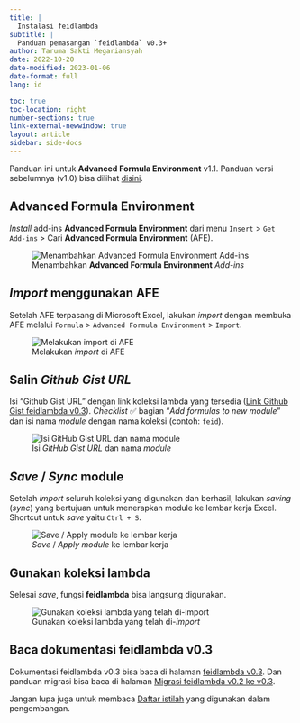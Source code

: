 ```yaml
---
title: |
  Instalasi feidlambda
subtitle: |
  Panduan pemasangan `feidlambda` v0.3+
author: Taruma Sakti Megariansyah
date: 2022-10-20
date-modified: 2023-01-06
date-format: full
lang: id

toc: true
toc-location: right
number-sections: true
link-external-newwindow: true
layout: article
sidebar: side-docs
---
```


Panduan ini untuk __Advanced Formula Environment__ v1.1. Panduan versi sebelumnya (v1.0) bisa dilihat [disini](penggunaan-v1.qmd).

## **Advanced Formula Environment**

_Install_ add-ins **Advanced Formula Environment** dari menu `Insert` > `Get Add-ins` > Cari **Advanced Formula Environment** (AFE). 

::: {.column-page}
![Menambahkan **Advanced Formula Environment** _Add-ins_](https://user-images.githubusercontent.com/1007910/192432581-0fd50e59-b0d0-4d9a-b802-81fda91060cb.png)
:::

## _Import_ menggunakan AFE

Setelah AFE terpasang di Microsoft Excel, lakukan _import_ dengan membuka AFE melalui `Formula` > `Advanced Formula Environment` > `Import`. 

::: {.column-page}
![Melakukan _import_ di AFE](https://user-images.githubusercontent.com/1007910/210946239-4c14ea78-eb85-42b3-a2f6-976e3f6b2704.png)

:::

## Salin _Github Gist URL_

Isi "Github Gist URL" dengan link koleksi lambda yang tersedia ([Link Github Gist feidlambda v0.3](https://gist.github.com/taruma/92bd33600a3d42dc9aead87558404a12)). _Checklist_ ✅ bagian "_Add formulas to new module_" dan isi nama _module_ dengan nama koleksi (contoh: `feid`).

![Isi _GitHub Gist URL_ dan nama _module_](https://user-images.githubusercontent.com/1007910/210946750-5b2563aa-3e23-4147-8771-d7ab7a40a5e4.png)

## _Save_ / _Sync_ module 

Setelah _import_ seluruh koleksi yang digunakan dan berhasil, lakukan _saving_ (_sync_) yang bertujuan untuk menerapkan module ke lembar kerja Excel. Shortcut untuk _save_ yaitu `Ctrl + S`. 

![_Save_ / _Apply module_ ke lembar kerja](https://user-images.githubusercontent.com/1007910/210946979-d64c1d4a-b61b-4ab1-ab7b-b2d2c6ae4e1c.png)

## Gunakan koleksi lambda

Selesai _save_, fungsi **feidlambda** bisa langsung digunakan. 

::: {.column-page}
![Gunakan koleksi lambda yang telah di-_import_](https://user-images.githubusercontent.com/1007910/210947524-d4a8bce7-d33d-47b4-8a72-6cf5244c9651.png)
:::

## Baca dokumentasi **feidlambda** v0.3

Dokumentasi feidlambda v0.3 bisa baca di halaman [feidlambda v0.3](/release/feidlambda-0-3-0.qmd). Dan panduan migrasi bisa baca di halaman [Migrasi feidlambda v0.2 ke v0.3](/release/migration-v0-2-to-v0-3.qmd).

Jangan lupa juga untuk membaca [Daftar istilah](/docs/glossary.qmd) yang digunakan dalam pengembangan. 